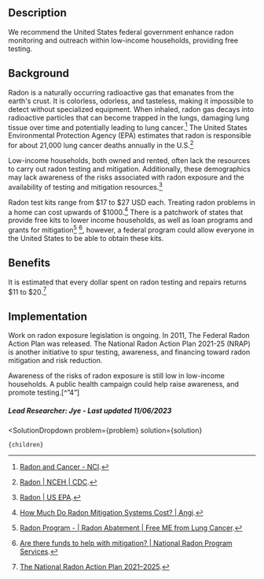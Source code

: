 

## Description

We recommend the United States federal government enhance radon monitoring and outreach within low-income households, providing free testing.

## Background

Radon is a naturally occurring radioactive gas that emanates from the earth's crust. It is colorless, odorless, and tasteless, making it impossible to detect without specialized equipment. When inhaled, radon gas decays into radioactive particles that can become trapped in the lungs, damaging lung tissue over time and potentially leading to lung cancer.[^"3"] The United States Environmental Protection Agency (EPA) estimates that radon is responsible for about 21,000 lung cancer deaths annually in the U.S.[^"2"]

Low-income households, both owned and rented, often lack the resources to carry out radon testing and mitigation. Additionally, these demographics may lack awareness of the risks associated with radon exposure and the availability of testing and mitigation resources.[^"4"]

Radon test kits range from $17 to $27 USD each. Treating radon problems in a home can cost upwards of $1000.[^"6"] There is a patchwork of states that provide free kits to lower income households, as well as loan programs and grants for mitigation[^"8"] [^"9"], however, a federal program could allow everyone in the United States to be able to obtain these kits.

## Benefits

It is estimated that every dollar spent on radon testing and repairs returns $11 to $20.[^"7"]

## Implementation

Work on radon exposure legislation is ongoing. In 2011, The Federal Radon Action Plan was released. The National Radon Action Plan 2021-25 (NRAP) is another initiative to spur testing, awareness, and financing toward radon mitigation and risk reduction. 

Awareness of the risks of radon exposure is still low in low-income households. A public health campaign could help raise awareness, and promote testing.[^”4”]


##### Lead Researcher: Jye - Last updated 11/06/2023

[^"1"]:  [More countries act against exposure to radon and associated cancer risks](https://www.who.int/news/item/04-02-2021-more-countries-act-against-exposure-to-radon-and-associated-cancer-risks). 
[^"2"]:  [Radon | NCEH | CDC](https://www.cdc.gov/radon/index.html). 
[^"3"]:  [Radon and Cancer - NCI](https://www.cancer.gov/about-cancer/causes-prevention/risk/substances/radon/radon-fact-sheet). 
[^"4"]:  [Radon | US EPA](https://www.epa.gov/radon). 
[^"5"]:  [Find a Radon Test Kit or Measurement and Mitigation Professional | US EPA](https://www.epa.gov/radon/find-radon-test-kit-or-measurement-and-mitigation-professional). 
[^"6"]:  [How Much Do Radon Mitigation Systems Cost? | Angi](https://www.angi.com/articles/how-much-does-it-cost-remove-radon-gas.htm). 
[^"7"]:  [The National Radon Action Plan 2021–2025](https://www.lung.org/getmedia/8be1e569-b2d4-4841-8a70-158e68069041/NRAP-2021-2025-Action-Plan-508.pdf). 
[^"8"]:  [Radon Program - | Radon Abatement | Free ME from Lung Cancer](https://www.freemefromlungcancer.org/about-us/radon-program/). 
[^"9"]:  [Are there funds to help with mitigation? | National Radon Program Services](https://sosradon.org/Mitigation-financial-assist). 





  <SolutionDropdown 
    problem={problem} 
    solution={solution}
  >
    {children}
  </SolutionDropdown>